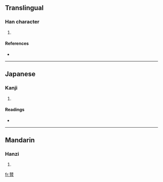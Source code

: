 ==Translingual==

===Han character===
{{Han char|rn=100|rad=生|as=09|sn=14|four=|canj=竹一月 (HMB)}}

# {{defn|Han|sort=生09}}

====References====
* {{Han ref|kx=0755.201|dkj=21698|hdz=42579.070|uh=7527|ud=29991}}

----

==Japanese==

===Kanji===
{{ja-kanji|grade=|rs=生09}}

# {{defn|Japanese|sort=生09}}

====Readings====
* {{ja-readings|on=[[しん]] (shin), [[そん]] (son)|kun=[[おおい]] (ooi)|nanori=}}

----

==Mandarin==

===Hanzi===
{{cmn-hanzi|pin=[[sēn]] ([[sen1]])|wg=sen<sup>1</sup>}}

# {{defn|Mandarin|sort=生09}}

[[fr:甧]]